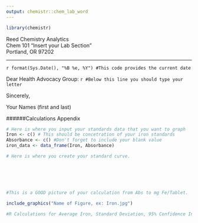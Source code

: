 ```yaml
---
output: chemistr::chem_lab_word
---
```


```r
library(chemistr)
```
| Reed Chemistry Analytics
| Chem 101 "Insert your Lab Section"
| Portland, OR 97202

---

| `r format(Sys.Date(), "%B %e, %Y") #This code provides the current date`

Dear Health Advocacy Group:
`r #Below this line you should type your letter`


Sincerely,

Your Names (first and last)


######Calculations Appendix

```r
# Here is where you input your standards data that you want to graph
Iron <- c() # This should be concetration of your iron standards
Absorbance <- c() #Don't forget to include your blank value 
iron_data <- data_frame(Iron, Absorbance)
```


```r
# Here is where you create your standard curve. 







```


```r
#This is a GOOD picture of your calculation from Abs to mg Fe/Tablet.  Include every calc and every unit.

include_graphics("Name of Figure, ex: Iron.jpg")
```


```r

#R Calculations for Average Iron, Standard Deviation, 95% Confidence Interval.  Use the Stats help sheet on Moodle for inputting this code.  Finish with creating a chem_table of your stats results (with the correct sig figs)






```





